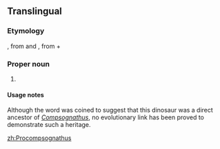 ==Translingual==
{{wikipedia}}
{{wikispecies}}
===Etymology===
{{etyl|NL.|mul}}, from {{etyl|grc|mul}} {{term|sc=polytonic|πρό|tr=pro||before|lang=grc}} and {{etyl|NL.|mul}} {{term|Compsognathus|lang=mul}}, from {{etyl|grc|mul}} {{term|κομψος||tr=kompsos|elegant", "refined" or "dainty|lang=grc|sc=polytonic}} + {{term|γναθος||sc=polytonic|lang=grc|tr=gnathos|jaw}}

===Proper noun===
{{head|mul|proper noun}}

# {{taxon|genus|||small, [[bipedal]], [[dinosaur]] that lived during the Late [[Triassic]] Period, about 222 to 219 million years ago}}

====Usage notes====
Although the word was coined to suggest that this dinosaur was a direct ancestor of ''[[Compsognathus]]'', no evolutionary link has been proved to demonstrate such a heritage.

[[zh:Procompsognathus]]